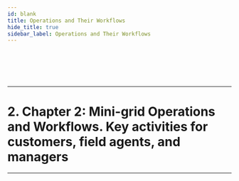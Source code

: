 ```yaml
---
id: blank
title: Operations and Their Workflows
hide_title: true
sidebar_label: Operations and Their Workflows
---
```


<br></br><br></br>

***

# 2. Chapter 2: Mini-grid Operations and Workflows. Key activities for customers, field agents, and managers

***
